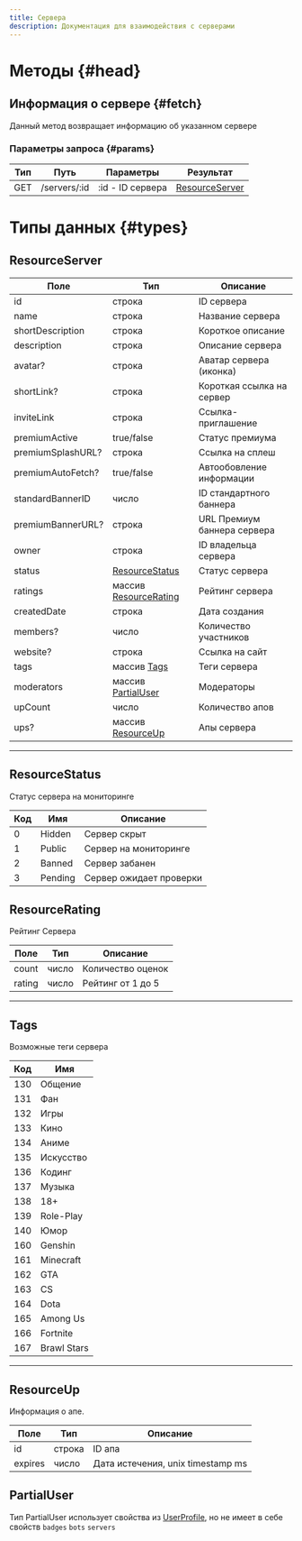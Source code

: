 ```yaml
---
title: Сервера
description: Документация для взаимодействия с серверами
---
```


# Методы {#head}

## Информация о сервере {#fetch}

Данный метод возвращает информацию об указанном сервере

### Параметры запроса {#params}

| Тип | Путь         | Параметры 		      | 	Результат	                       |
|-----|--------------|-------------------|-----------------------------------|
| GET | /servers/:id | :id - ID сервера	 | [ResourceServer](#resourceserver) 

# Типы данных {#types}

## ResourceServer

| 	Поле	              | 	Тип			                                    | 	Описание	                   |
|---------------------|--------------------------------------------|------------------------------|
| 	id		               | 	строка	                                   | 	ID сервера	                 |
| 	name	              | 	строка	                                   | Название сервера	            |
| 	shortDescription	  | 	строка	                                   | Короткое описание	           |
| 	description	       | 	строка	                                   | Описание сервера	            |
| 	avatar?	           | 	строка	                                   | Аватар сервера (иконка)      |
| 	shortLink?	        | строка	                                    | Короткая ссылка на сервер	   |
| 	inviteLink	        | 	строка	                                   | Ссылка-приглашение	          |
| 	premiumActive	     | 	true/false	                               | 	Статус премиума	            |
| 	premiumSplashURL?	 | 	строка	                                   | 	Ссылка на сплеш	            |	
| 	premiumAutoFetch?	 | 	true/false	                               | Автообовление информации	    |
| 	standardBannerID	  | 	число	                                    | ID стандартного баннера 	    |
| 	premiumBannerURL?	 | 	строка	                                   | URL Премиум баннера сервера	 |
| 	owner	             | 	строка	                                   | ID владельца сервера	            |
| 	status	            | 	[ResourceStatus](#resourcestatus)         | Статус сервера               |
| 	ratings	           | 	массив [ResourceRating](#resourcerating)	 | Рейтинг сервера              |
| 	createdDate	       | 	строка	                                   | Дата создания	               |
| 	members?	          | число	                                     | 	Количество участников	      |
| 	website?	          | 	строка	                                   | 	Ссылка на сайт	             |
| 	tags	              | 	массив [Tags](#tags)	                     | 	Теги сервера	               |
| 	moderators	        | 	массив [PartialUser](#partialuser)	       | 	Модераторы	                 |
| 	upCount	           | 	число	                                    | Количество апов	             |
| 	ups?	              | 	массив [ResourceUp](#resourceup)	         | 	Апы сервера	                |

---

## ResourceStatus

Статус сервера на мониторинге

| Код	 | 	Имя	     | 	Описание	                |
|------|-----------|---------------------------|
| 	0	  | 	Hidden	  | 	Сервер скрыт	            |
| 	1	  | 	Public	  | 	Сервер на мониторинге	   |
| 	2	  | 	Banned	  | Сервер забанен	          |
| 	3	  | 	Pending	 | 	Сервер ожидает проверки	 |

## ResourceRating

Рейтинг Сервера

| Поле     | Тип	   | Описание	          |
|----------|--------|--------------------|
| count    | число	 | 	Количество оценок |
| rating	 | 	число | Рейтинг от 1 до 5	 |

---

## Tags

Возможные теги сервера

| Код | Имя         |
|-----|-------------|
| 130 | Общение     |
| 131 | Фан         |
| 132 | Игры        |
| 133 | Кино        |
| 134 | Аниме       |
| 135 | Искусство   |
| 136 | Кодинг      |
| 137 | Музыка      |
| 138 | 18+         |
| 139 | Role-Play   |
| 140 | Юмор        |
| 160 | Genshin     |
| 161 | Minecraft   |
| 162 | GTA         |
| 163 | CS          |
| 164 | Dota        |
| 165 | Among Us    |
| 166 | Fortnite    |
| 167 | Brawl Stars |

---

## ResourceUp

Информация о апе.

| Поле	     | Тип	     | 	Описание	                          |
|-----------|----------|-------------------------------------|
| 	id	      | 	строка	 | 	ID апа                             
| 	expires	 | 	число	  | 	Дата истечения, unix timestamp ms	 |

## PartialUser

Тип PartialUser использует свойства из [UserProfiIe](/api/profiles#userprofile), но не имеет в себе
свойств `badges` `bots` `servers`
